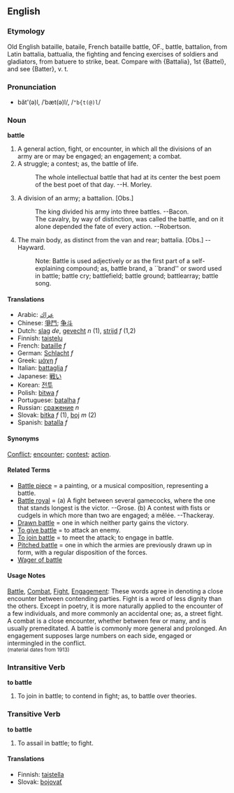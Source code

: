 ==English==
===Etymology===
Old English bataille, bataile, French bataille battle, OF., battle, battalion, from Latin battalia, battualia, the  fighting and fencing exercises of soldiers and gladiators, from batuere to strike, beat. Compare with {Battalia}, 1st {Battel}, and see {Batter}, v. t. 

===Pronunciation===
*băt'(ə)l, /ˈbæt(ə)l/, /<tt>"b{t(@)l</tt>/

===Noun===
'''battle'''
# A general action, fight, or encounter, in which all the  divisions of an army are or may be engaged; an engagement; a combat.
# A struggle; a contest; as, the battle of life.
#:    The whole intellectual battle that had at its center the best poem of the best poet of that day. --H. Morley.
# A division of an army; a battalion. [Obs.]
#:    The king divided his army into three battles. --Bacon.
#:    The cavalry, by way of distinction, was called the battle, and on it alone depended the fate of every action. --Robertson.
# The main body, as distinct from the van and rear; battalia. [Obs.] --Hayward.
#:    Note: Battle is used adjectively or as the first part of a self-explaining compound; as, battle brand, a ``brand'' or sword used in battle; battle cry; battlefield; battle ground; battlearray; battle song.

====Translations====
*Arabic: [[عراك]]
*Chinese: [[爭鬥]]; [[争斗]]<!-- trad and simp based on different characters? -->
*Dutch: [[slag]] ''de'', [[gevecht]] ''n'' (1), [[strijd]] ''f'' (1,2)
*Finnish: [[taistelu]]
*French: [[bataille]] ''f''
*German: [[Schlacht]] ''f''
*Greek: [[μάχη]] ''f''
*Italian: [[battaglia]] ''f''
*Japanese: [[戦い]]
*Korean: [[전투]]
*Polish: [[bitwa]] ''f''
*Portuguese: [[batalha]] ''f''
*Russian: [[сражение]] ''n''
*Slovak: [[bitka]] ''f'' (1), [[boj]] ''m'' (2)
*Spanish: [[batalla]] ''f''

====Synonyms====
[[Conflict]]; [[encounter]]; [[contest]]; [[action]].

====Related Terms====
*[[Battle piece]] = a painting, or a musical composition, representing a battle.
*[[Battle royal]] = (a) A fight between several gamecocks, where the one that stands longest is the victor. --Grose. (b) A contest with fists or cudgels in which more than two are engaged; a mêlée. --Thackeray.
*[[Drawn battle]] = one in which neither party gains the victory.
*[[To give battle]] = to attack an enemy.
*[[To join battle]] = to meet the attack; to engage in battle.
*[[Pitched battle]] = one in which the armies are previously drawn up in form, with a regular disposition of the forces.
*[[Wager of battle]]

====Usage Notes====
[[Battle]], [[Combat]], [[Fight]], [[Engagement]]: These words agree in denoting a close encounter between contending parties. Fight is a word of less dignity than the others. Except in poetry, it is more naturally applied to the encounter of a few individuals, and more commonly an accidental one; as, a street fight. A combat is a close encounter, whether between few or many, and is usually premeditated. A battle is commonly more general and prolonged. An engagement supposes large numbers on each side, engaged or intermingled in the conflict.<BR><small>(material dates from 1913)</small>
<!-- material copied from Webster's Revised Unabridged Dictionary (1913) -->


===Intransitive Verb===
'''to battle'''
#To join in battle; to contend in fight; as, to battle over  theories.

===Transitive Verb===
'''to battle'''
#To assail in battle; to fight.

====Translations====
*Finnish: [[taistella]]
*Slovak: [[bojovať]]